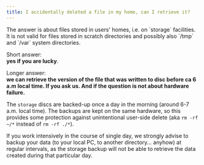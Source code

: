 ```yaml
---
title: I accidentally deleted a file in my home, can I retrieve it?
---
```

<Callout type="info" title="home = `/storage/city_N/home/USERNAME/`">
The answer is about files stored in users' homes, i.e. on `storage` facilities. It is not valid for files stored in scratch directories and possibly also `/tmp` and `/var` system directories.
</Callout>

Short answer:<br/> **yes if you are lucky**.

Longer answer:<br/> **we can retrieve the version of the file that was written to disc before ca 6 a.m local time. If you ask us. And if the question is not about hardware failure.**

The `storage` discs are backed-up once a day in the morning (around 6-7 a.m. local time). The backups are kept on the same hardware, so this provides some protection against unintentional user-side delete (aka `rm -rf ~/*` instead of `rm -rf ./*`).

<Callout  type="info" title="Tip" icon="💡">
If you work intensively in the course of single day, we strongly advise to backup your data (to your local PC, to another directory... anyhow) at regular intervals, as the storage backup will not be able to retrieve the data created during that particular day.
</Callout>









